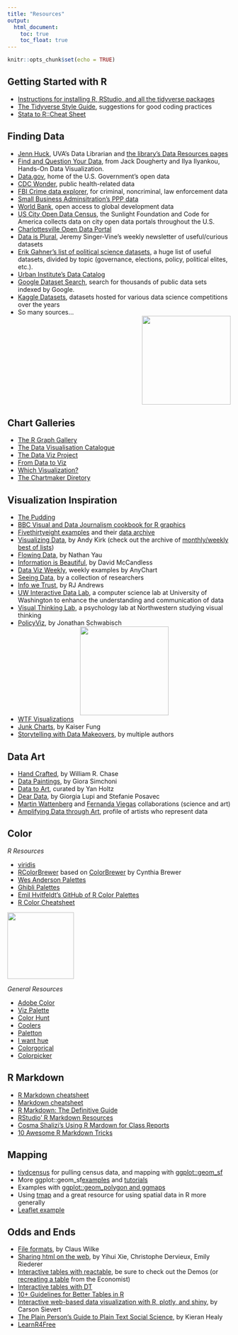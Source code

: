 ```yaml
---
title: "Resources"
output: 
  html_document:
    toc: true
    toc_float: true
---
```


```r
knitr::opts_chunk$set(echo = TRUE)
```

## Getting Started with R

* [Instructions for installing R, RStudio, and all the tidyverse packages](../install/)
* [The Tidyverse Style Guide](https://style.tidyverse.org/index.html), suggestions for good coding practices
* [Stata to R::Cheat Sheet](https://mentalbreaks.rbind.io/posts/stata-to-r/)


## Finding Data

* [Jenn Huck](https://data.library.virginia.edu/jennifer-huck/), UVA's Data Librarian and [the library's Data Resources pages](https://data.library.virginia.edu/datasources/)
* [Find and Question Your Data](https://handsondataviz.org/find.html), from Jack Dougherty and Ilya Ilyankou, Hands-On Data Visualization.
* [Data.gov](https://www.data.gov/), home of the U.S. Government’s open data
* [CDC Wonder](https://wonder.cdc.gov/), public health-related data
* [FBI Crime data explorer](https://crime-data-explorer.app.cloud.gov/pages/home), for criminal, noncriminal, law enforcement data 
* [Small Business Adminsitration's PPP data](https://www.sba.gov/funding-programs/loans/covid-19-relief-options/paycheck-protection-program/ppp-data)
* [World Bank](https://data.worldbank.org/), open access to global development data
* [US City Open Data Census](http://us-cities.survey.okfn.org/), the Sunlight Foundation and Code for America collects data on city open data portals throughout the U.S.
* [Charlottesville Open Data Portal](https://opendata.charlottesville.org/)
* [Data is Plural](https://www.data-is-plural.com/), Jeremy Singer-Vine's weekly newsletter of useful/curious datasets
* [Erik Gahner’s list of political science datasets](https://github.com/erikgahner/PolData), a huge list of useful datasets, divided by topic (governance, elections, policy, political elites, etc.).
* [Urban Institute's Data Catalog](https://datacatalog.urban.org/search/type/dataset)
* [Google Dataset Search](https://datasetsearch.research.google.com/), search for thousands of public data sets indexed by Google.
* [Kaggle Datasets](https://www.kaggle.com/datasets), datasets hosted for various data science competitions over the years
* So many sources... <div style="text-align:right;"><img src="https://media.giphy.com/media/xT9C25UNTwfZuk85WP/giphy.gif" width="200" style="display: inline-block; margin: 0"></div>


## Chart Galleries

* [The R Graph Gallery](https://www.r-graph-gallery.com/)
* [The Data Visualisation Catalogue](https://datavizcatalogue.com/)
* [The Data Viz Project](https://datavizproject.com/)
* [From Data to Viz](https://www.data-to-viz.com/)
* [Which Visualization?](http://experception.net/Franconeri_ExperCeptionDotNet_DataVisQuickRef.pdf)
* [The Chartmaker Diretory](http://chartmaker.visualisingdata.com/)


## Visualization Inspiration

* [The Pudding](https://pudding.cool/)
* [BBC Visual and Data Journalism cookbook for R graphics](https://bbc.github.io/rcookbook/)
* [Fivethirtyeight examples](https://fivethirtyeight.com/features/the-40-weirdest-and-best-charts-we-made-in-2020/) and their [data archive](https://data.fivethirtyeight.com/)
* [Visualizing Data](https://www.visualisingdata.com/), by Andy Kirk (check out the archive of [monthly/weekly best of lists](https://www.visualisingdata.com/2021/06/best-of-the-visualisation-web-april-2021/))
* [Flowing Data](https://flowingdata.com/), by Nathan Yau
* [Information is Beautiful](https://informationisbeautiful.net/), by David McCandless
* [Data Viz Weekly](https://www.anychart.com/blog/category/data-visualization-weekly/), weekly examples by AnyChart
* [Seeing Data](http://seeingdata.org/), by a collection of researchers
* [Info we Trust](https://infowetrust.com/essays), by RJ Andrews
* [UW Interactive Data Lab](https://idl.cs.washington.edu/), a computer science lab at University of Washington to enhance the understanding and communication of data 
* [Visual Thinking Lab](https://visualthinking.psych.northwestern.edu/projects.html), a psychology lab at Northwestern studying visual thinking
* [PolicyViz](https://policyviz.com/), by Jonathan Schwabisch 
<div style="text-align:center;"><img src="https://media.giphy.com/media/1ylNn0FjtfzCHmxqky/giphy.gif" width="200"></div>

* [WTF Visualizations](https://viz.wtf/)
* [Junk Charts](https://junkcharts.typepad.com/), by Kaiser Fung
* [Storytelling with Data Makeovers](https://www.storytellingwithdata.com/makeovers), by multiple authors


## Data Art

* [Hand Crafted](https://www.williamrchase.com/work/), by William R. Chase
* [Data Paintings](http://giorasimchoni.com/2017/07/30/2017-07-30-data-paintings-the-kandinsky-package), by Giora Simchoni
* [Data to Art](https://www.data-to-art.com/), curated by Yan Holtz
* [Dear Data](https://www.dear-data.com/theproject), by Giorgia Lupi and Stefanie Posavec
* [Martin Wattenberg](http://www.bewitched.com/art.html) and [Fernanda Viegas](http://www.fernandaviegas.com/) collaborations (science and art)
* [Amplifying Data through Art](https://www.hakaimagazine.com/article-short/amplifying-data-through-art/), profile of artists who represent data


## Color

*R Resources*

* [viridis](https://cran.r-project.org/web/packages/viridis/vignettes/intro-to-viridis.html)
* [RColorBrewer](https://renenyffenegger.ch/notes/development/languages/R/packages/RColorBrewer/index) based on [ColorBrewer](https://colorbrewer2.org/#type=sequential&scheme=BuGn&n=3) by Cynthia Brewer
* [Wes Anderson Palettes](https://github.com/karthik/wesanderson)
* [Ghibli Palettes](https://github.com/ewenme/ghibli)
* [Emil Hvitfeldt's GitHub of R Color Palettes](https://github.com/EmilHvitfeldt/r-color-palettes)
* [R Color Cheatsheet](https://www.nceas.ucsb.edu/sites/default/files/2020-04/colorPaletteCheatsheet.pdf)

<div style="text-align:left;"><img src="https://media.giphy.com/media/ieK8pZKcJMo0fWUXC2/giphy.gif" width="150"></div> 
*General Resources*

* [Adobe Color](https://color.adobe.com/create/color-wheel)
* [Viz Palette](https://projects.susielu.com/viz-palette)
* [Color Hunt](https://colorhunt.co/)
* [Coolers](https://coolors.co/)
* [Paletton](https://paletton.com/#uid=1000u0kllllaFw0g0qFqFg0w0aF)
* [I want hue](https://medialab.github.io/iwanthue/)
* [Colorgorical](http://vrl.cs.brown.edu/color)
* [Colorpicker](https://tristen.ca/hcl-picker/#/hlc/6/1/15534C/E2E062)



## R Markdown

* [R Markdown cheatsheet](https://www.rstudio.com/wp-content/uploads/2015/02/rmarkdown-cheatsheet.pdf)
* [Markdown cheatsheet](https://packetlife.net/media/library/16/Markdown.pdf)
* [R Markdown: The Definitive Guide](https://bookdown.org/yihui/rmarkdown/)
* [RStudio' R Markdown Resources](https://rmarkdown.rstudio.com/)
* [Cosma Shalizi's Using R Mardown for Class Reports](http://stat.cmu.edu/~cshalizi/rmarkdown/)
* [10 Awesome R Markdown Tricks](https://towardsdatascience.com/ten-awesome-r-markdown-tricks-56ef6d41098)

## Mapping

* [tiydcensus](https://walker-data.com/tidycensus/index.html) for pulling census data, and mapping with [ggplot::geom_sf](https://walker-data.com/tidycensus/articles/spatial-data.html)
* More ggplot::geom_sf[examples](https://r-spatial.org/r/2018/10/25/ggplot2-sf.html) and [tutorials](https://evamaerey.github.io/flipbooks/geom_sf/geom_sf.html#1)
* Examples with [ggplot::geom_polygon and ggmaps](http://eriqande.github.io/rep-res-web/lectures/making-maps-with-R.html)
* Using [tmap](https://geocompr.robinlovelace.net/adv-map.html) and a great resource for using spatial data in R more generally
* [Leaflet example](https://www.earthdatascience.org/courses/earth-analytics/get-data-using-apis/leaflet-r/)


## Odds and Ends

* [File formats](https://clauswilke.com/dataviz/image-file-formats.html), by Claus Wilke
* [Sharing html on the web](https://bookdown.org/yihui/rmarkdown-cookbook/html-share.html), by Yihui Xie, Christophe Dervieux, Emily Riederer
* [Interactive tables with reactable](https://glin.github.io/reactable/index.html), be sure to check out the Demos (or [recreating a table](https://towardsdatascience.com/recreate-publication-quality-interactive-tables-in-r-using-reactable-187407bc9702) from the Economist)
* [Interactive tables with DT](https://rstudio.github.io/DT/)
* [10+ Guidelines for Better Tables in R](https://themockup.blog/posts/2020-09-04-10-table-rules-in-r/)
* [Interactive web-based data visualization with R, plotly, and shiny](https://plotly-r.com/), by Carson Sievert
* [The Plain Person’s Guide to Plain Text Social Science](https://plain-text.co/index.html#introduction), by Kieran Healy 
* [LearnR4Free](https://www.learnr4free.com/)

